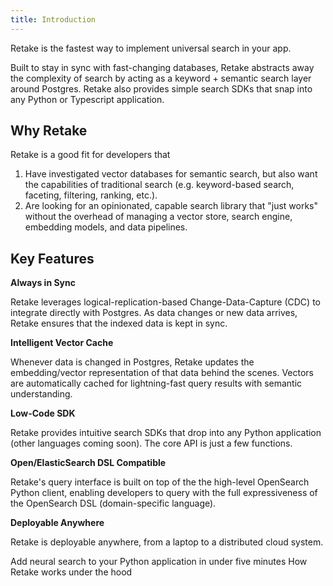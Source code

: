 ```yaml
---
title: Introduction
---
```


Retake is the fastest way to implement universal search in your app.

Built to stay in sync with fast-changing databases, Retake abstracts away the complexity of search by acting as a
keyword + semantic search layer around Postgres. Retake also provides simple search SDKs that snap into any Python or Typescript application.

## Why Retake

Retake is a good fit for developers that

1. Have investigated vector databases for semantic search, but also want the capabilities of traditional search
   (e.g. keyword-based search, faceting, filtering, ranking, etc.).
2. Are looking for an opinionated, capable search library that "just works" without the overhead of managing a vector store,
   search engine, embedding models, and data pipelines.

## Key Features

**Always in Sync**

Retake leverages logical-replication-based Change-Data-Capture (CDC) to integrate directly with Postgres. As data changes or new data arrives,
Retake ensures that the indexed data is kept in sync.

**Intelligent Vector Cache**

Whenever data is changed in Postgres, Retake updates the embedding/vector representation of that data behind the scenes.
Vectors are automatically cached for lightning-fast query results with semantic understanding.

**Low-Code SDK**

Retake provides intuitive search SDKs that drop into any Python application (other languages coming soon).
The core API is just a few functions.

**Open/ElasticSearch DSL Compatible**

Retake's query interface is built on top of the the high-level OpenSearch Python client, enabling developers
to query with the full expressiveness of the OpenSearch DSL (domain-specific language).

**Deployable Anywhere**

Retake is deployable anywhere, from a laptop to a distributed cloud system.

<CardGroup cols={2}>
  <Card title="Quick Start" icon="circle-play" href="/quickstart">
    Add neural search to your Python application in under five minutes
  </Card>
  <Card title="Architecture" icon="circle-play" href="/architecture">
    How Retake works under the hood
  </Card>
</CardGroup>
